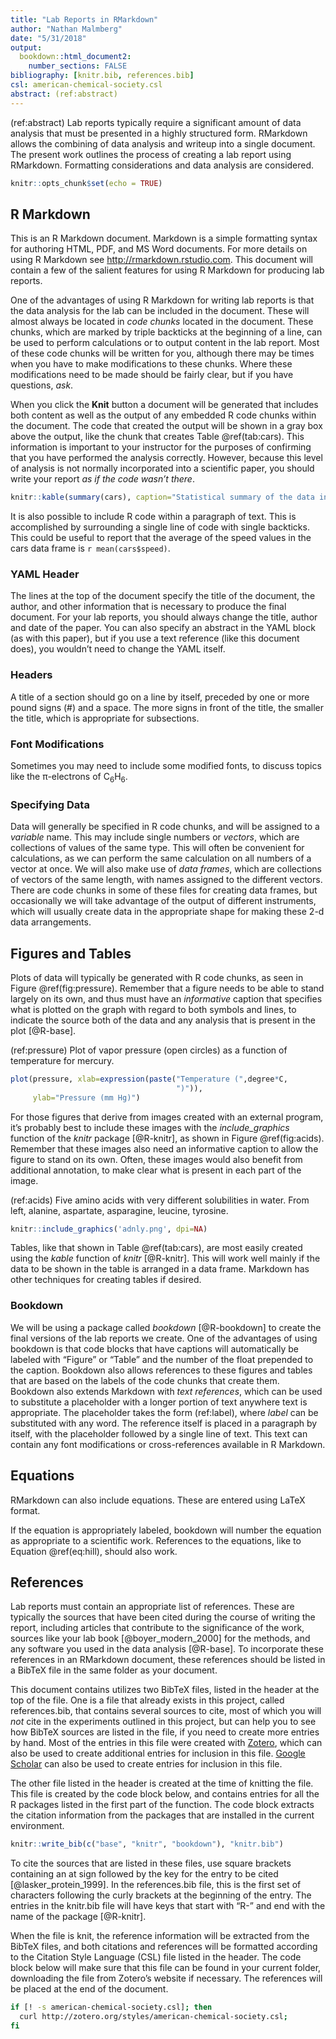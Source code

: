 ```yaml
---
title: "Lab Reports in RMarkdown"
author: "Nathan Malmberg"
date: "5/31/2018"
output: 
  bookdown::html_document2:
    number_sections: FALSE
bibliography: [knitr.bib, references.bib]
csl: american-chemical-society.csl
abstract: (ref:abstract)
---
```


(ref:abstract) Lab reports typically require a significant amount of data analysis that must be presented in a highly structured form. RMarkdown allows the combining of data analysis and writeup into a single document. The present work outlines the process of creating a lab report using RMarkdown. Formatting considerations and data analysis are considered.

```r
knitr::opts_chunk$set(echo = TRUE)
```

## R Markdown

This is an R Markdown document. Markdown is a simple formatting syntax for authoring HTML, PDF, and MS Word documents. For more details on using R Markdown see <http://rmarkdown.rstudio.com>. This document will contain a few of the salient features for using R Markdown for producing lab reports.

One of the advantages of using R Markdown for writing lab reports is that the
data analysis for the lab can be included in the document. These will almost
always be located in *code chunks* located in the document. These chunks, which
are marked by triple backticks at the beginning of a line, can be used to
perform calculations or to output content in the lab report. Most of these
code chunks will be written for you, although there may be times when you have
to make modifications to these chunks. Where these modifications need to be
made should be fairly clear, but if you have questions, *ask*.

When you click the **Knit** button a document will be generated that includes both content as well as the output of any embedded R code chunks within the document. The code that created the output will be shown in a gray box above the output, like the chunk that creates Table\ \@ref(tab:cars). This information is important to your instructor for the purposes of confirming that you have performed the analysis correctly. However, because this level of analysis is not normally incorporated into a scientific paper, you should write your report *as if the code wasn't there*.

```r
knitr::kable(summary(cars), caption="Statistical summary of the data in the built-in data frame cars.")
```

It is also possible to include R code within a paragraph of text. This is
accomplished by surrounding a single line of code with single backticks. This
could be useful to report that the average of the speed values in the cars
data frame is `r mean(cars$speed)`.

### YAML Header

The lines at the top of the document specify the title of the document, the author,
and other information that is necessary to produce the final document. For your lab
reports, you should always change the title, author and date of the paper. You can
also specify an abstract in the YAML block (as with this paper), but if you use a
text reference (like this document does), you wouldn't need to change the YAML
itself.

### Headers

A title of a section should go on a line by itself, preceded by one or more
pound signs (#) and a space. The more signs in front of the title, the smaller
the title, which is appropriate for subsections.

### Font Modifications

Sometimes you may need to include some modified fonts, to discuss topics like the &pi;-electrons of C~6~H~6~.

### Specifying Data

Data will generally be specified in R code chunks, and will be assigned to a
*variable* name. This may include single numbers or *vectors*, which are
collections of values of the same type. This will often be convenient for
calculations, as we can perform the same calculation on all numbers of a vector
at once. We will also make use of *data frames*, which are collections of vectors
of the same length, with names assigned to the different vectors. There are
code chunks in some of these files for creating data frames, but occasionally
we will take advantage of the output of different instruments, which will
usually create data in the appropriate shape for making these 2-d data
arrangements.

## Figures and Tables

Plots of data will typically be generated with R code chunks, as seen in
Figure\ \@ref(fig:pressure). Remember that a figure needs to be able to stand
largely on its own, and thus must have an *informative* caption that specifies
what is plotted on the graph with regard to both symbols and lines, to indicate
the source both of the data and any analysis that is present in the plot [@R-base].

(ref:pressure) Plot of vapor pressure (open circles) as a function of temperature for mercury. 

```r
plot(pressure, xlab=expression(paste("Temperature (",degree*C,
                                     ")")),
     ylab="Pressure (mm Hg)")
```

For those figures that derive from images created with an external program,
it's probably best to include these images with the *include_graphics* function
of the *knitr* package [@R-knitr], as shown in Figure\ \@ref(fig:acids).
Remember that these images also need an informative caption to allow the figure
to stand on its own. Often, these images would also benefit from additional
annotation, to make clear what is present in each part of the image.

(ref:acids) Five amino acids with very different solubilities in water. From left, alanine, aspartate, asparagine, leucine, tyrosine.

```r
knitr::include_graphics('adnly.png', dpi=NA)
```

Tables, like that shown in Table\ \@ref(tab:cars), are most easily created
using the *kable* function of *knitr* [@R-knitr]. This will work well mainly
if the data to be shown in the table is arranged in a data frame. Markdown
has other techniques for creating tables if desired.

### Bookdown

We will be using a package called *bookdown* [@R-bookdown] to create the final
versions of the lab reports we create. One of the advantages of using bookdown
is that code blocks that have captions will automatically be labeled with
"Figure" or "Table" and the number of the float prepended to the caption.
Bookdown also allows references to these figures and tables that are based
on the labels of the code chunks that create them. Bookdown also extends Markdown
with *text references*, which can be used to substitute a placeholder with a
longer portion of text anywhere text is appropriate. The placeholder takes the
form (ref:label), where *label* can be substituted with any word. The reference
itself is placed in a paragraph by itself, with the placeholder followed by a
single line of text. This text can contain any font modifications or
cross-references available in R Markdown.

## Equations

RMarkdown can also include equations. These are entered using LaTeX format.

\begin{equation}
  [P]_{bound}=\frac{[P]_{total}[L]^n}{[L]^n+[L]_{0.5}^n}
  (\#eq:hill)
\end{equation}

If the equation is appropriately labeled, bookdown will number the equation
as appropriate to a scientific work. References to the equations, like to Equation\ \@ref(eq:hill), should also work.

## References

Lab reports must contain an appropriate list of references. These are typically
the sources that have been cited during the course of writing the report,
including articles that contribute to the significance of the work, sources
like your lab book [@boyer_modern_2000] for the methods, and any software you
used in the data analysis [@R-base]. To incorporate these references in an
RMarkdown document, these references should be listed in a BibTeX file in the
same folder as your document.

This document contains utilizes two BibTeX files, listed in the header at the top
of the file. One is a file that already exists in this project, called
references.bib, that contains several sources to cite, most of which you will
*not* cite in the experiments outlined in this project, but can help you to see
how BibTeX sources are listed in the file, if you need to create more entries
by hand. Most of the entries in this file were created with [Zotero](http://zotero.org), which can also be used to create additional entries
for inclusion in this file. [Google Scholar](http://scholar.google.com) can also
be used to create entries for inclusion in this file.

The other file listed in the header is created at the time of knitting the file.
This file is created by the code block below, and contains entries for all the
R packages listed in the first part of the function. The code block extracts the
citation information from the packages that are installed in the current
environment.

```r
knitr::write_bib(c("base", "knitr", "bookdown"), "knitr.bib")
```

To cite the sources that are listed in these files, use square brackets containing
an at sign followed by the key for the entry to be cited [@lasker_protein_1999].
In the references.bib file, this is the first set of characters following the
curly brackets at the beginning of the entry. The entries in the knitr.bib file
will have keys that start with "R-" and end with the name of the package [@R-knitr].

When the file is knit, the reference information will be extracted from the
BibTeX files, and both citations and references will be formatted according to
the Citation Style Language (CSL) file listed in the header. The code block
below will make sure that this file can be found in your current folder,
downloading the file from Zotero's website if necessary. The references will
be placed at the end of the document.

```bash
if [! -s american-chemical-society.csl]; then
  curl http://zotero.org/styles/american-chemical-society.csl;
fi
```


